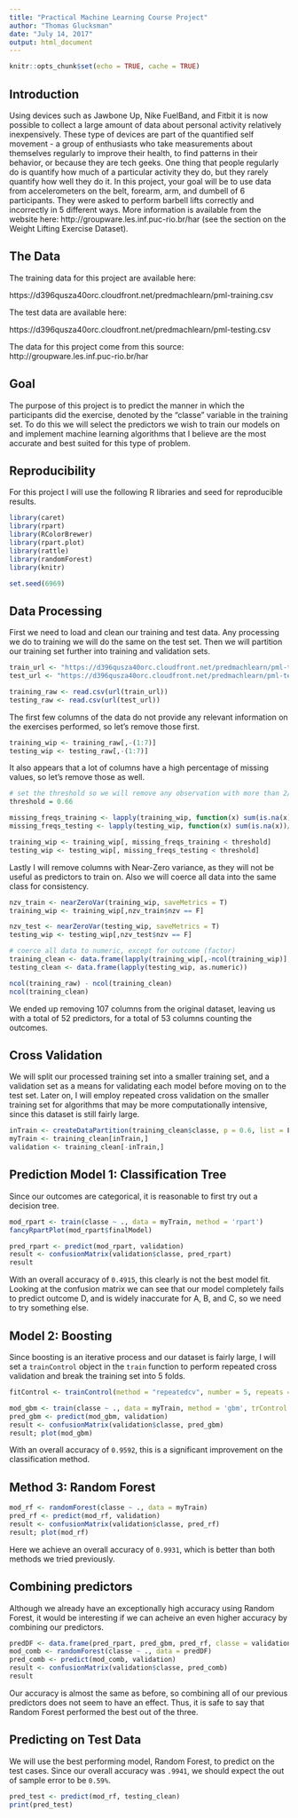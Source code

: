 ```yaml
---
title: "Practical Machine Learning Course Project"
author: "Thomas Glucksman"
date: "July 14, 2017"
output: html_document
---
```


```r
knitr::opts_chunk$set(echo = TRUE, cache = TRUE)
```
## Introduction

Using devices such as Jawbone Up, Nike FuelBand, and Fitbit it is now possible to collect a large amount of data about personal activity relatively inexpensively. These type of devices are part of the quantified self movement - a group of enthusiasts who take measurements about themselves regularly to improve their health, to find patterns in their behavior, or because they are tech geeks. One thing that people regularly do is quantify how much of a particular activity they do, but they rarely quantify how well they do it. In this project, your goal will be to use data from accelerometers on the belt, forearm, arm, and dumbell of 6 participants. They were asked to perform barbell lifts correctly and incorrectly in 5 different ways. More information is available from the website here: http://groupware.les.inf.puc-rio.br/har (see the section on the Weight Lifting Exercise Dataset).

## The Data

The training data for this project are available here:

https://d396qusza40orc.cloudfront.net/predmachlearn/pml-training.csv

The test data are available here:

https://d396qusza40orc.cloudfront.net/predmachlearn/pml-testing.csv

The data for this project come from this source: http://groupware.les.inf.puc-rio.br/har


## Goal
The purpose of this project is to predict the manner in which the participants did the exercise, denoted by the "classe" variable in the training set. To do this we will select the predictors we wish to train our models on and implement machine learning algorithms that I believe are the most accurate and best suited for this type of problem.

## Reproducibility 

For this project I will use the following R libraries and seed for reproducible results.

```r
library(caret)
library(rpart)
library(RColorBrewer)
library(rpart.plot)
library(rattle)
library(randomForest)
library(knitr)

set.seed(6969)
```

## Data Processing

First we need to load and clean our training and test data. Any processing we do to training we will do the same on the test set. Then we will partition our training set further into training and validation sets.

```r
train_url <- "https://d396qusza40orc.cloudfront.net/predmachlearn/pml-training.csv"
test_url <- "https://d396qusza40orc.cloudfront.net/predmachlearn/pml-testing.csv"

training_raw <- read.csv(url(train_url))
testing_raw <- read.csv(url(test_url))
```

The first few columns of the data do not provide any relevant information on the exercises performed, so let's remove those first.

```r
training_wip <- training_raw[,-(1:7)]
testing_wip <- testing_raw[,-(1:7)]
```

It also appears that a lot of columns have a high percentage of missing values, so let's remove those as well.

```r
# set the threshold so we will remove any observation with more than 2/3rds of its data missing
threshold = 0.66

missing_freqs_training <- lapply(training_wip, function(x) sum(is.na(x))/length(x))
missing_freqs_testing <- lapply(testing_wip, function(x) sum(is.na(x))/length(x))

training_wip <- training_wip[, missing_freqs_training < threshold]
testing_wip <- testing_wip[, missing_freqs_testing < threshold]
```

Lastly I will remove columns with Near-Zero variance, as they will not be useful as predictors to train on.
Also we will coerce all data into the same class for consistency.

```r
nzv_train <- nearZeroVar(training_wip, saveMetrics = T)
training_wip <- training_wip[,nzv_train$nzv == F]

nzv_test <- nearZeroVar(testing_wip, saveMetrics = T)
testing_wip <- testing_wip[,nzv_test$nzv == F]

# coerce all data to numeric, except for outcome (factor)
training_clean <- data.frame(lapply(training_wip[,-ncol(training_wip)], as.numeric), classe = training_wip$classe)
testing_clean <- data.frame(lapply(testing_wip, as.numeric))

ncol(training_raw) - ncol(training_clean)
ncol(training_clean)
```
We ended up removing 107 columns from the original dataset, leaving us with a total of 52 predictors, for a total of 53 columns counting the outcomes.

## Cross Validation

We will split our processed training set into a smaller training set, and a validation set as a means for validating each model before moving on to the test set. Later on, I will employ repeated cross validation on the smaller training set for algorithms that may be more computationally intensive, since this dataset is still fairly large.

```r
inTrain <- createDataPartition(training_clean$classe, p = 0.6, list = F)
myTrain <- training_clean[inTrain,]
validation <- training_clean[-inTrain,]
```

## Prediction Model 1: Classification Tree
Since our outcomes are categorical, it is reasonable to first try out a decision tree.

```r
mod_rpart <- train(classe ~ ., data = myTrain, method = 'rpart')
fancyRpartPlot(mod_rpart$finalModel)

pred_rpart <- predict(mod_rpart, validation)
result <- confusionMatrix(validation$classe, pred_rpart)
result
```

With an overall accuracy of <code>0.4915</code>, this clearly is not the best model fit. Looking at the confusion matrix we can see that our model completely fails to predict outcome D, and is widely inaccurate for A, B, and C, so we need  to try something else.

## Model 2: Boosting

Since boosting is an iterative process and our dataset is fairly large, I will set a <code>trainControl</code> object in the <code>train</code> function to perform repeated cross validation and break the training set into 5 folds.

```r
fitControl <- trainControl(method = "repeatedcv", number = 5, repeats = 1)

mod_gbm <- train(classe ~ ., data = myTrain, method = 'gbm', trControl = fitControl, verbose = F)
pred_gbm <- predict(mod_gbm, validation)
result <- confusionMatrix(validation$classe, pred_gbm)
result; plot(mod_gbm)
```

With an overall accuracy of <code>0.9592</code>, this is a significant improvement on the classification method.

## Method 3: Random Forest

```r
mod_rf <- randomForest(classe ~ ., data = myTrain)
pred_rf <- predict(mod_rf, validation)
result <- confusionMatrix(validation$classe, pred_rf)
result; plot(mod_rf)
```

Here we achieve an overall accuracy of <code>0.9931</code>, which is better than both methods we tried previously.

## Combining predictors
Although we already have an exceptionally high accuracy using Random Forest, it would be interesting if we can acheive an even higher accuracy by combining our predictors.

```r
predDF <- data.frame(pred_rpart, pred_gbm, pred_rf, classe = validation$classe)
mod_comb <- randomForest(classe ~ ., data = predDF)
pred_comb <- predict(mod_comb, validation)
result <- confusionMatrix(validation$classe, pred_comb)
result
```

Our accuracy is almost the same as before, so combining all of our previous predictors does not seem to have an effect. Thus, it is safe to say that Random Forest performed the best out of the three.

## Predicting on Test Data
We will use the best performing model, Random Forest, to predict on the test cases. Since our overall accuracy was <code>.9941</code>, we should expect the out of sample error to be <code>0.59%</code>.

```r
pred_test <- predict(mod_rf, testing_clean)
print(pred_test)
```